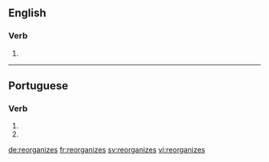 ==English==

===Verb===
{{head|en}}

# {{en-third-person singular of|reorganize}}

----

==Portuguese==

===Verb===
{{pt-verb-form}}

# {{conjugation of|reorganizar||2|s|present|subjunctive|lang=pt}}
# {{conjugation of|reorganizar||2|s|negative|imperative|lang=pt}}

[[de:reorganizes]]
[[fr:reorganizes]]
[[sv:reorganizes]]
[[vi:reorganizes]]